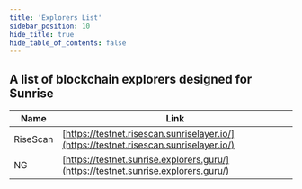 ```yaml
---
title: 'Explorers List'
sidebar_position: 10
hide_title: true
hide_table_of_contents: false
---
```



<PageTitle iconUrl="img/sunrise-icon.svg" title="Sunrise Explorers List" />

## A list of blockchain explorers designed for Sunrise

| Name             | Link |
| ---------------- | ---- |
| RiseScan | [https://testnet.risescan.sunriselayer.io/](https://testnet.risescan.sunriselayer.io/) |
| NG | [https://testnet.sunrise.explorers.guru/](https://testnet.sunrise.explorers.guru/) |

